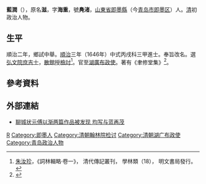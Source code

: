 '''藍潤'''（{{bd|？||1665年}}），原名'''滋'''，字'''海重'''，號'''鳧渚'''，[[山東省|山東省]][[即墨縣|即墨縣]]（今[[青岛市|青岛市]][[即墨区|即墨区]]）人。[[清|清]]初政治人物。

== 生平 ==
順治二年，鄉試中舉。[[順治|順治]]三年（1646年）中式丙戌科三甲進士。奉旨改名。選[[弘文院|弘文院]][[庶吉士|庶吉士]]，[[散館|散館]]授[[檢討|檢討]]<ref>[[朱汝珍|朱汝珍]]，《詞林輯略·卷一》， 清代傳記叢刊， 學林類（18）， 明文書局發行。</ref>。官至[[湖廣|湖廣]][[布政使|布政使]]。著有《聿修堂集》<ref>{{cite book|editor=刘廷銮，孙家兰|title=山东明清进士通览 清代卷|date=2014年12月|publisher=济南：山东文艺出版社|isbn=7-5329-4771-8|pages=15|accessdate=2017-04-23}}</ref>。

==參考資料==
{{reflist}}

==外部連結==
*[http://www.lcxw.cn/news/liaocheng/cjwt/20101129/51412.html 聊城状元傅以渐两篇作品被发现 均写与蓝再茂] {{Wayback|url=http://www.lcxw.cn/news/liaocheng/cjwt/20101129/51412.html |date=20190822133643 }}

{{順治三年丙戌科殿試金榜}}

{{Authority control}}

{{DEFAULTSORT:Lan藍}}
[[Category:藍姓|R]]
[[Category:即墨人|Category:即墨人]]
[[Category:清朝翰林院检讨|Category:清朝翰林院检讨]]
[[Category:清朝湖广布政使|Category:清朝湖广布政使]]
[[Category:青岛政治人物|Category:青岛政治人物]]


{{清朝人物小作品}}
